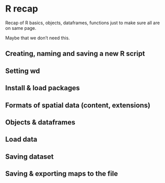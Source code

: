 # R recap {#rrecap} 
Recap of R basics, objects, dataframes, functions just to make sure all are on same page.

Maybe that we don't need this.

## Creating, naming and saving a new R script
## Setting wd
## Install & load packages
## Formats of spatial data (content, extensions) 
## Objects & dataframes
## Load data
## Saving dataset
## Saving & exporting maps to the file


